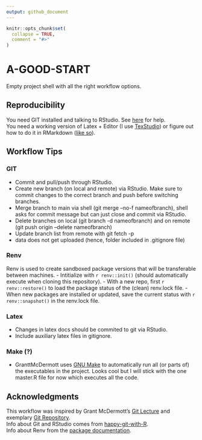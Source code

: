 ```yaml
---
output: github_document
---
```


<!-- README.md is generated from README.Rmd. Please edit that file -->

```r
knitr::opts_chunk$set(
  collapse = TRUE,
  comment = "#>"
)
```

# A-GOOD-START

<!-- badges: start -->
<!-- badges: end -->

Empty project shell with all the right workflow options.

## Reproducibility
You need GIT installed and talking to RStudio. See [here](https://happygitwithr.com/) for help.  
You need a working version of Latex + Editor (I use [TexStudio](https://www.texstudio.org/)) or figure out how to do it in RMarkdown ([like so](https://github.com/grantmcdermott/lecturenotes)). 

## Workflow Tips
### GIT
- Commit and pull/push through RStudio.
- Create new branch (on local and remote) via RStudio. Make sure to commit changes to the correct branch and push before switching branches. 
- Merge branch to main via shell (git merge --no-f nameofbranch), shell asks for commit message but can just close and commit via RStudio.
- Delete branches on local (git branch -d nameofbranch) and on remote (git push origin --delete nameofbranch)
- Update branch list from remote with git fetch -p
- data does not get uploaded (hence, folder included in .gitignore file) 

### Renv
Renv is used to create sandboxed package versions that will be transferable between machines.
- Intitialize with `r renv::init()` (should automatically execute when cloning this repository).
- With a new repo, first `r renv::restore()` to load the package status of the (clean) renv.lock file.
- When new packages are installed or updated, save the current status with `r renv::snapshot()` in the renv.lock file. 

### Latex
- Changes in latex docs should be commited to git via RStudio. 
- Include auxiliary latex files in gitignore.

### Make (?)
- GranttMcDermott uses [GNU Make](https://www.gnu.org/software/make/) to automatically run all (or parts of) the executables in the project. Looks cool but I will stick with the one master.R file for now which executes all the code.

## Acknowledgments
This workflow was inspired by Grant McDermott's [Git Lecture](https://github.com/uo-ec607/lectures/blob/8809a91ff67453ef1d3cabee37aa0f564c219ed2/02-git/02-Git.pdf) and exemplary [Git Repository](https://github.com/grantmcdermott/skeptic-priors.git).  
Info about Git and RStudio comes from [happy-git-with-R](https://happygitwithr.com/).  
Info about Renv from the [package documentation](https://rstudio.github.io/renv/).
